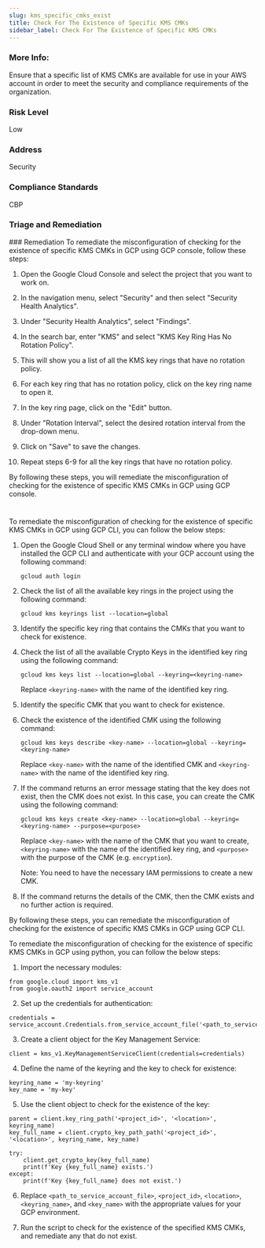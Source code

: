 ```yaml
---
slug: kms_specific_cmks_exist
title: Check For The Existence of Specific KMS CMKs
sidebar_label: Check For The Existence of Specific KMS CMKs
---
```


### More Info:

Ensure that a specific list of KMS CMKs are available for use in your AWS account in order to meet the security and compliance requirements of the organization.

### Risk Level

Low

### Address

Security

### Compliance Standards

CBP

### Triage and Remediation
<Tabs>
<Tab title='Remediation'>
### Remediation

<AccordionGroup>
<Accordion title='Using Console' defaultOpen='true'>
To remediate the misconfiguration of checking for the existence of specific KMS CMKs in GCP using GCP console, follow these steps:

1. Open the Google Cloud Console and select the project that you want to work on.

2. In the navigation menu, select "Security" and then select "Security Health Analytics".

3. Under "Security Health Analytics", select "Findings".

4. In the search bar, enter "KMS" and select "KMS Key Ring Has No Rotation Policy".

5. This will show you a list of all the KMS key rings that have no rotation policy.

6. For each key ring that has no rotation policy, click on the key ring name to open it.

7. In the key ring page, click on the "Edit" button.

8. Under "Rotation Interval", select the desired rotation interval from the drop-down menu.

9. Click on "Save" to save the changes.

10. Repeat steps 6-9 for all the key rings that have no rotation policy.

By following these steps, you will remediate the misconfiguration of checking for the existence of specific KMS CMKs in GCP using GCP console.

#
</Accordion>

<Accordion title='Using CLI'>
To remediate the misconfiguration of checking for the existence of specific KMS CMKs in GCP using GCP CLI, you can follow the below steps:

1. Open the Google Cloud Shell or any terminal window where you have installed the GCP CLI and authenticate with your GCP account using the following command:
   
   ```
   gcloud auth login
   ```
   
2. Check the list of all the available key rings in the project using the following command:

   ```
   gcloud kms keyrings list --location=global
   ```

3. Identify the specific key ring that contains the CMKs that you want to check for existence.

4. Check the list of all the available Crypto Keys in the identified key ring using the following command:

   ```
   gcloud kms keys list --location=global --keyring=<keyring-name>
   ```

   Replace `<keyring-name>` with the name of the identified key ring.

5. Identify the specific CMK that you want to check for existence.

6. Check the existence of the identified CMK using the following command:

   ```
   gcloud kms keys describe <key-name> --location=global --keyring=<keyring-name>
   ```

   Replace `<key-name>` with the name of the identified CMK and `<keyring-name>` with the name of the identified key ring.

7. If the command returns an error message stating that the key does not exist, then the CMK does not exist. In this case, you can create the CMK using the following command:

   ```
   gcloud kms keys create <key-name> --location=global --keyring=<keyring-name> --purpose=<purpose>
   ```

   Replace `<key-name>` with the name of the CMK that you want to create, `<keyring-name>` with the name of the identified key ring, and `<purpose>` with the purpose of the CMK (e.g. `encryption`).

   Note: You need to have the necessary IAM permissions to create a new CMK.

8. If the command returns the details of the CMK, then the CMK exists and no further action is required.

By following these steps, you can remediate the misconfiguration of checking for the existence of specific KMS CMKs in GCP using GCP CLI.
</Accordion>

<Accordion title='Using Python'>
To remediate the misconfiguration of checking for the existence of specific KMS CMKs in GCP using python, you can follow the below steps:

1. Import the necessary modules:

```
from google.cloud import kms_v1
from google.oauth2 import service_account
```

2. Set up the credentials for authentication:

```
credentials = service_account.Credentials.from_service_account_file('<path_to_service_account_file>')
```

3. Create a client object for the Key Management Service:

```
client = kms_v1.KeyManagementServiceClient(credentials=credentials)
```

4. Define the name of the keyring and the key to check for existence:

```
keyring_name = 'my-keyring'
key_name = 'my-key'
```

5. Use the client object to check for the existence of the key:

```
parent = client.key_ring_path('<project_id>', '<location>', keyring_name)
key_full_name = client.crypto_key_path_path('<project_id>', '<location>', keyring_name, key_name)

try:
    client.get_crypto_key(key_full_name)
    print(f'Key {key_full_name} exists.')
except:
    print(f'Key {key_full_name} does not exist.')
```

6. Replace `<path_to_service_account_file>`, `<project_id>`, `<location>`, `<keyring_name>`, and `<key_name>` with the appropriate values for your GCP environment.

7. Run the script to check for the existence of the specified KMS CMKs, and remediate any that do not exist.
</Accordion>

</AccordionGroup>
</Tab>
</Tabs>

